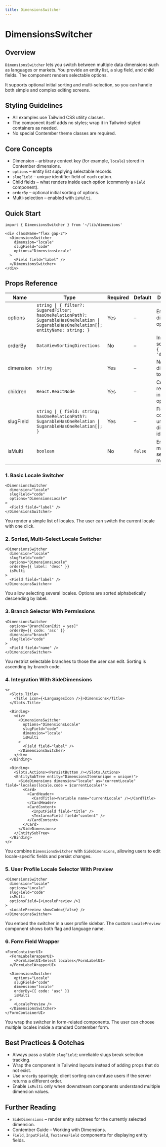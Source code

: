 ```yaml
---
title: DimensionsSwitcher
---
```


<!-- Edited by human: false -->
<!-- Examples count: 13 -->
<!-- Source examples: 2 -->
<!-- Playground examples: 1 -->
<!-- External examples: 10 -->
<!-- Import examples: 6 -->

# DimensionsSwitcher

## Overview
`DimensionsSwitcher` lets you switch between multiple data dimensions such as languages or markets.
You provide an entity list, a slug field, and child fields. The component renders selectable options.

It supports optional initial sorting and multi-selection, so you can handle both simple and complex editing screens.

## Styling Guidelines
* All examples use Tailwind CSS utility classes.
* The component itself adds no styles; wrap it in Tailwind-styled containers as needed.
* No special Contember theme classes are required.

## Core Concepts
* Dimension – arbitrary context key (for example, `locale`) stored in Contember dimensions.
* `options` – entity list supplying selectable records.
* `slugField` – unique identifier field of each option.
* Child fields – what renders inside each option (commonly a `Field` component).
* `orderBy` – optional initial sorting of options.
* Multi-selection – enabled with `isMulti`.

## Quick Start
```tsx
import { DimensionsSwitcher } from '~/lib/dimensions'

<div className="flex gap-2">
  <DimensionsSwitcher
    dimension="locale"
    slugField="code"
    options="DimensionsLocale"
  >
    <Field field="label" />
  </DimensionsSwitcher>
</div>
```

## Props Reference
| Name | Type | Required | Default | Description |
|------|------|----------|---------|-------------|
| options | `string \| { filter?: SugaredFilter; hasOneRelationPath?: SugarableHasOneRelation \| SugarableHasOneRelation[]; entityName: string; }` | Yes | – | Entity list for dimension options |
| orderBy | `DataViewSortingDirections` | No | – | Initial sorting, e.g., `{ label: 'desc' }` |
| dimension | `string` | Yes | – | Name of the dimension to switch |
| children | `React.ReactNode` | Yes | – | Components rendered inside each option |
| slugField | `string \| { field: string; hasOneRelationPath?: SugarableHasOneRelation \| SugarableHasOneRelation[]; }` | Yes | – | Field containing unique dimension identifiers |
| isMulti | `boolean` | No | `false` | Enables multi-selection mode |


### 1. Basic Locale Switcher
```tsx
<DimensionsSwitcher
  dimension="locale"
  slugField="code"
  options="DimensionsLocale"
>
  <Field field="label" />
</DimensionsSwitcher>
```
You render a simple list of locales. The user can switch the current locale with one click.

### 2. Sorted, Multi-Select Locale Switcher
```tsx
<DimensionsSwitcher
  dimension="locale"
  slugField="code"
  options="DimensionsLocale"
  orderBy={{ label: 'desc' }}
  isMulti
>
  <Field field="label" />
</DimensionsSwitcher>
```
You allow selecting several locales. Options are sorted alphabetically descending by label.

### 3. Branch Selector With Permissions
```tsx
<DimensionsSwitcher
  options="Branch[canEdit = yes]"
  orderBy={{ code: 'asc' }}
  dimension="branch"
  slugField="code"
>
  <Field field="name" />
</DimensionsSwitcher>
```
You restrict selectable branches to those the user can edit. Sorting is ascending by branch code.

### 4. Integration With SideDimensions
```tsx
<>
  <Slots.Title>
    <Title icon={<LanguagesIcon />}>Dimensions</Title>
  </Slots.Title>

  <Binding>
    <div>
      <DimensionsSwitcher
        options="DimensionsLocale"
        slugField="code"
        dimension="locale"
        isMulti
      >
        <Field field="label" />
      </DimensionsSwitcher>
    </div>
  </Binding>

  <Binding>
    <Slots.Actions><PersistButton /></Slots.Actions>
    <EntitySubTree entity="DimensionsItem(unique = unique)">
      <SideDimensions dimension="locale" as="currentLocale" field="locales(locale.code = $currentLocale)">
        <Card>
          <CardHeader>
            <CardTitle><Variable name="currentLocale" /></CardTitle>
          </CardHeader>
          <CardContent>
            <InputField field="title" />
            <TextareaField field="content" />
          </CardContent>
        </Card>
      </SideDimensions>
    </EntitySubTree>
  </Binding>
</>
```
You combine `DimensionsSwitcher` with `SideDimensions`, allowing users to edit locale-specific fields and persist changes.

### 5. User Profile Locale Selector With Preview
```tsx
<DimensionsSwitcher
  dimension="locale"
  options="Locale"
  slugField="code"
  isMulti
  optionsField={<LocalePreview />}
>
  <LocalePreview showCode={false} />
</DimensionsSwitcher>
```
You embed the switcher in a user profile sidebar. The custom `LocalePreview` component shows both flag and language name.

### 6. Form Field Wrapper
```tsx
<FormContainerUI>
  <FormLabelWrapperUI>
    <FormLabelUI>Select locales</FormLabelUI>
  </FormLabelWrapperUI>

  <DimensionsSwitcher
    options="Locale"
    slugField="code"
    dimension="locale"
    orderBy={{ code: 'asc' }}
    isMulti
  >
    <LocalePreview />
  </DimensionsSwitcher>
</FormContainerUI>
```
You wrap the switcher in form-related components. The user can choose multiple locales inside a standard Contember form.

## Best Practices & Gotchas
* Always pass a stable `slugField`; unreliable slugs break selection tracking.
* Wrap the component in Tailwind layouts instead of adding props that do not exist.
* Use `orderBy` sparingly; client sorting can confuse users if the server returns a different order.
* Enable `isMulti` only when downstream components understand multiple dimension values.

## Further Reading
* `SideDimensions` – render entity subtrees for the currently selected dimension.
* Contember Guide – Working with Dimensions.
* `Field`, `InputField`, `TextareaField` components for displaying entity fields.

<!-- End of Generated Documentation -->
